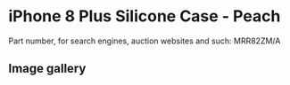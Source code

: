 
# iPhone 8 Plus Silicone Case - Peach

Part number, for search engines, auction websites and such: MRR82ZM/A

## Image gallery

<div style={{ width: '100%', maxWidth: '768px' }}>
<GalleryComponent
    images={[
      {
        original: "/everysource/MRR82.webp",
        thumbnail: "/everypreview/MRR82.webp",
      },
      {
        original: "/everysource/MRR82_AV1_GOLD.webp",
        thumbnail: "/everypreview/MRR82_AV1_GOLD.webp",
      },
      {
        original: "/everysource/MRR82_AV1_SILVER.webp",
        thumbnail: "/everypreview/MRR82_AV1_SILVER.webp",
      },
      {
        original: "/everysource/MRR82_AV1_SPACE_GRAY.webp",
        thumbnail: "/everypreview/MRR82_AV1_SPACE_GRAY.webp",
      },
      {
        original: "/everysource/MRR82_AV2.webp",
        thumbnail: "/everypreview/MRR82_AV2.webp",
      }
    ]}
  />
</div>